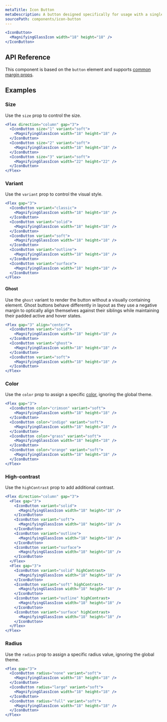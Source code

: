 ```yaml
---
metaTitle: Icon Button
metaDescription: A button designed specifically for usage with a single icon.
sourcePath: components/icon-button
---
```


```jsx live=true
<IconButton>
  <MagnifyingGlassIcon width="18" height="18" />
</IconButton>
```

## API Reference

This component is based on the `button` element and supports [common margin props](/themes/docs/theme/layout#margin-props).

<ThemesPropsTable name="iconButton" />

## Examples

### Size

Use the `size` prop to control the size.

```jsx live=true
<Flex direction="column" gap="3">
  <IconButton size="1" variant="soft">
    <MagnifyingGlassIcon width="18" height="18" />
  </IconButton>
  <IconButton size="2" variant="soft">
    <MagnifyingGlassIcon width="18" height="18" />
  </IconButton>
  <IconButton size="3" variant="soft">
    <MagnifyingGlassIcon width="22" height="22" />
  </IconButton>
</Flex>
```

### Variant

Use the `variant` prop to control the visual style.

```jsx live=true
<Flex gap="3">
  <IconButton variant="classic">
    <MagnifyingGlassIcon width="18" height="18" />
  </IconButton>
  <IconButton variant="solid">
    <MagnifyingGlassIcon width="18" height="18" />
  </IconButton>
  <IconButton variant="soft">
    <MagnifyingGlassIcon width="18" height="18" />
  </IconButton>
  <IconButton variant="outline">
    <MagnifyingGlassIcon width="18" height="18" />
  </IconButton>
  <IconButton variant="surface">
    <MagnifyingGlassIcon width="18" height="18" />
  </IconButton>
</Flex>
```

#### Ghost

Use the `ghost` variant to render the button without a visually containing element. Ghost buttons behave differently in layout as they use a negative margin to optically align themselves against their siblings while maintaining their padded active and hover states.

```jsx live=true line=3
<Flex gap="3" align="center">
  <IconButton variant="solid">
    <MagnifyingGlassIcon width="18" height="18" />
  </IconButton>
  <IconButton variant="ghost">
    <MagnifyingGlassIcon width="18" height="18" />
  </IconButton>
  <IconButton variant="soft">
    <MagnifyingGlassIcon width="18" height="18" />
  </IconButton>
</Flex>
```

### Color

Use the `color` prop to assign a specific [color](/themes/docs/theme/color), ignoring the global theme.

```jsx live=true
<Flex gap="3">
  <IconButton color="crimson" variant="soft">
    <MagnifyingGlassIcon width="18" height="18" />
  </IconButton>
  <IconButton color="indigo" variant="soft">
    <MagnifyingGlassIcon width="18" height="18" />
  </IconButton>
  <IconButton color="grass" variant="soft">
    <MagnifyingGlassIcon width="18" height="18" />
  </IconButton>
  <IconButton color="orange" variant="soft">
    <MagnifyingGlassIcon width="18" height="18" />
  </IconButton>
</Flex>
```

### High-contrast

Use the `highContrast` prop to add additional contrast.

```jsx live=true
<Flex direction="column" gap="3">
  <Flex gap="3">
    <IconButton variant="solid">
      <MagnifyingGlassIcon width="18" height="18" />
    </IconButton>
    <IconButton variant="soft">
      <MagnifyingGlassIcon width="18" height="18" />
    </IconButton>
    <IconButton variant="outline">
      <MagnifyingGlassIcon width="18" height="18" />
    </IconButton>
    <IconButton variant="surface">
      <MagnifyingGlassIcon width="18" height="18" />
    </IconButton>
  </Flex>
  <Flex gap="3">
    <IconButton variant="solid" highContrast>
      <MagnifyingGlassIcon width="18" height="18" />
    </IconButton>
    <IconButton variant="soft" highContrast>
      <MagnifyingGlassIcon width="18" height="18" />
    </IconButton>
    <IconButton variant="outline" highContrast>
      <MagnifyingGlassIcon width="18" height="18" />
    </IconButton>
    <IconButton variant="surface" highContrast>
      <MagnifyingGlassIcon width="18" height="18" />
    </IconButton>
  </Flex>
</Flex>
```

### Radius

Use the `radius` prop to assign a specific radius value, ignoring the global theme.

```jsx live=true
<Flex gap="3">
  <IconButton radius="none" variant="soft">
    <MagnifyingGlassIcon width="18" height="18" />
  </IconButton>
  <IconButton radius="large" variant="soft">
    <MagnifyingGlassIcon width="18" height="18" />
  </IconButton>
  <IconButton radius="full" variant="soft">
    <MagnifyingGlassIcon width="18" height="18" />
  </IconButton>
</Flex>
```
